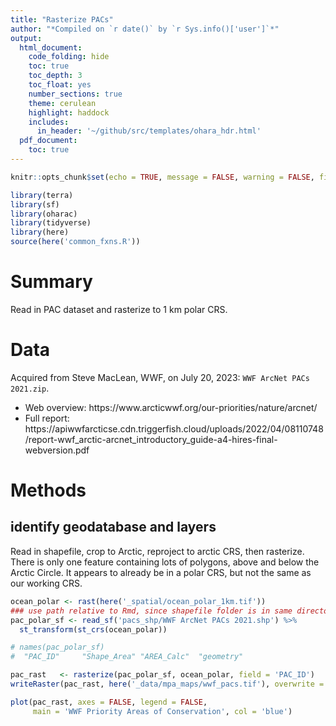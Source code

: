 ```yaml
---
title: "Rasterize PACs"
author: "*Compiled on `r date()` by `r Sys.info()['user']`*"
output: 
  html_document:
    code_folding: hide
    toc: true
    toc_depth: 3
    toc_float: yes
    number_sections: true
    theme: cerulean
    highlight: haddock
    includes: 
      in_header: '~/github/src/templates/ohara_hdr.html'
  pdf_document:
    toc: true
---
```


``` r

knitr::opts_chunk$set(echo = TRUE, message = FALSE, warning = FALSE, fig.height = 4, fig.width = 7)

library(terra)
library(sf)
library(oharac)
library(tidyverse)
library(here)
source(here('common_fxns.R'))

```

# Summary

Read in PAC dataset and rasterize to 1 km polar CRS.

# Data

Acquired from Steve MacLean, WWF, on July 20, 2023: `WWF ArcNet PACs 2021.zip`.

* Web overview: https://www.arcticwwf.org/our-priorities/nature/arcnet/
* Full report: https://apiwwfarcticse.cdn.triggerfish.cloud/uploads/2022/04/08110748/report-wwf_arctic-arcnet_introductory_guide-a4-hires-final-webversion.pdf

# Methods

## identify geodatabase and layers

Read in shapefile, crop to Arctic, reproject to arctic CRS, then rasterize.  There is only one feature containing lots of polygons, above and below the Arctic Circle.  It appears to already be in a polar CRS, but not the same as our working CRS.

```r
ocean_polar <- rast(here('_spatial/ocean_polar_1km.tif'))
### use path relative to Rmd, since shapefile folder is in same directory as Rmd
pac_polar_sf <- read_sf('pacs_shp/WWF ArcNet PACs 2021.shp') %>%
  st_transform(st_crs(ocean_polar))

# names(pac_polar_sf)
#  "PAC_ID"     "Shape_Area" "AREA_Calc"  "geometry"

pac_rast   <- rasterize(pac_polar_sf, ocean_polar, field = 'PAC_ID')
writeRaster(pac_rast, here('_data/mpa_maps/wwf_pacs.tif'), overwrite = TRUE)

plot(pac_rast, axes = FALSE, legend = FALSE,
     main = 'WWF Priority Areas of Conservation', col = 'blue')
```

